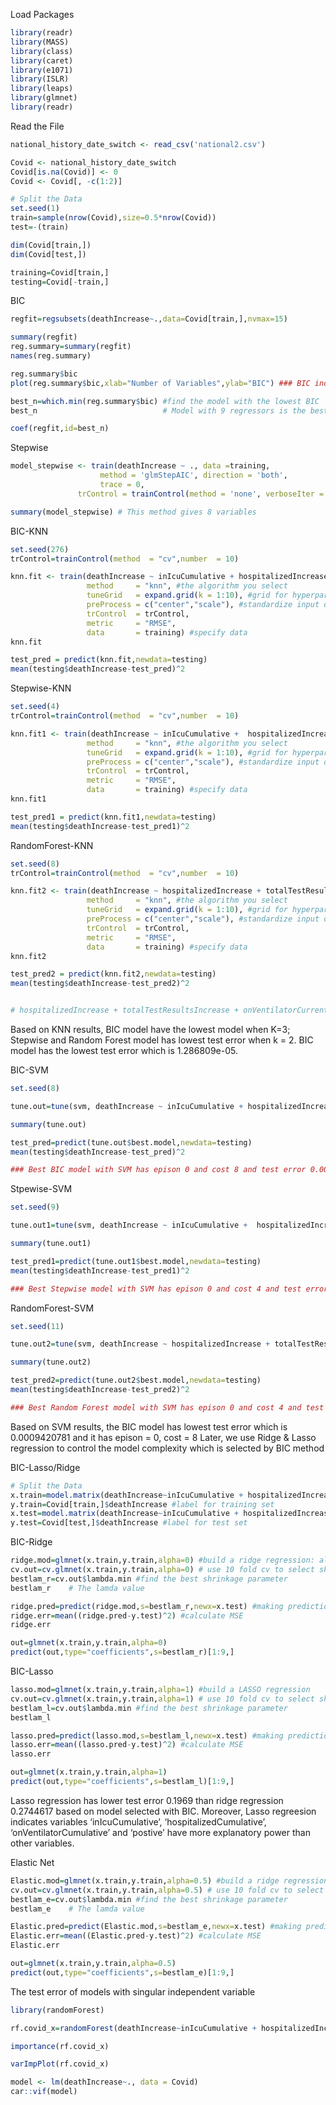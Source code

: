 
Load Packages
```r
library(readr)
library(MASS)
library(class)
library(caret)
library(e1071)
library(ISLR)
library(leaps)
library(glmnet)
library(readr)
```

Read the File
```r
national_history_date_switch <- read_csv('national2.csv')

Covid <- national_history_date_switch
Covid[is.na(Covid)] <- 0
Covid <- Covid[, -c(1:2)]
```
```r
# Split the Data
set.seed(1)
train=sample(nrow(Covid),size=0.5*nrow(Covid))
test=-(train)

dim(Covid[train,])
dim(Covid[test,])

training=Covid[train,]
testing=Covid[-train,]
```

BIC
```r
regfit=regsubsets(deathIncrease~.,data=Covid[train,],nvmax=15)

summary(regfit)
reg.summary=summary(regfit)
names(reg.summary)

reg.summary$bic
plot(reg.summary$bic,xlab="Number of Variables",ylab="BIC") ### BIC indicates the best model has 9 variables

best_n=which.min(reg.summary$bic) #find the model with the lowest BIC
best_n                            # Model with 9 regressors is the best

coef(regfit,id=best_n)
```

Stepwise
```r
model_stepwise <- train(deathIncrease ~ ., data =training,
                    method = 'glmStepAIC', direction = 'both',
                    trace = 0,
               trControl = trainControl(method = 'none', verboseIter = FALSE))

summary(model_stepwise) # This method gives 8 variables
```

BIC-KNN
```r
set.seed(276)
trControl=trainControl(method  = "cv",number  = 10)

knn.fit <- train(deathIncrease ~ inIcuCumulative + hospitalizedIncrease + hospitalizedCurrently + hospitalizedCumulative + onVentilatorCumulative + onVentilatorCurrently + positive + positiveIncrease + totalTestResults, #label
                 method     = "knn", #the algorithm you select
                 tuneGrid   = expand.grid(k = 1:10), #grid for hyperparameter
                 preProcess = c("center","scale"), #standardize input data 
                 trControl  = trControl,
                 metric     = "RMSE",
                 data       = training) #specify data
knn.fit

test_pred = predict(knn.fit,newdata=testing)
mean(testing$deathIncrease-test_pred)^2
```

Stepwise-KNN
```r
set.seed(4)
trControl=trainControl(method  = "cv",number  = 10)

knn.fit1 <- train(deathIncrease ~ inIcuCumulative +  hospitalizedIncrease + hospitalizedCurrently +hospitalizedCumulative + onVentilatorCurrently + positive + positiveIncrease + totalTestResults, #label
                 method     = "knn", #the algorithm you select
                 tuneGrid   = expand.grid(k = 1:10), #grid for hyperparameter
                 preProcess = c("center","scale"), #standardize input data 
                 trControl  = trControl,
                 metric     = "RMSE",
                 data       = training) #specify data
knn.fit1

test_pred1 = predict(knn.fit1,newdata=testing)
mean(testing$deathIncrease-test_pred1)^2
```

RandomForest-KNN
```r
set.seed(8)
trControl=trainControl(method  = "cv",number  = 10)

knn.fit2 <- train(deathIncrease ~ hospitalizedIncrease + totalTestResultsIncrease + onVentilatorCurrently + hospitalizedCumulative + negativeIncrease + positiveIncrease + inIcuCurrently + totalTestResults, #label
                 method     = "knn", #the algorithm you select
                 tuneGrid   = expand.grid(k = 1:10), #grid for hyperparameter
                 preProcess = c("center","scale"), #standardize input data 
                 trControl  = trControl,
                 metric     = "RMSE",
                 data       = training) #specify data
knn.fit2

test_pred2 = predict(knn.fit2,newdata=testing)
mean(testing$deathIncrease-test_pred2)^2


# hospitalizedIncrease + totalTestResultsIncrease + onVentilatorCurrently + hospitalizedCumulative + negativeIncrease + positiveIncrease + inIcuCurrently + totalTestResults
```

Based on KNN results, BIC model have the lowest model when K=3; Stepwise and Random Forest model has lowest test error when k = 2. BIC model has the lowest test error which is 1.286809e-05.

BIC-SVM
```r
set.seed(8)

tune.out=tune(svm, deathIncrease ~ inIcuCumulative + hospitalizedIncrease + hospitalizedCurrently + hospitalizedCumulative + onVentilatorCumulative + onVentilatorCurrently + positive + positiveIncrease + totalTestResults ,data=training,ranges = list(epsilon = seq(0,1,0.2), cost = 2^(2:8)))

summary(tune.out)

test_pred=predict(tune.out$best.model,newdata=testing)
mean(testing$deathIncrease-test_pred)^2

### Best BIC model with SVM has epison 0 and cost 8 and test error 0.0009420781
```

Stpewise-SVM
```r
set.seed(9)

tune.out1=tune(svm, deathIncrease ~ inIcuCumulative +  hospitalizedIncrease + hospitalizedCurrently +hospitalizedCumulative + onVentilatorCurrently + positive + positiveIncrease + totalTestResults ,data=training,ranges = list(epsilon = seq(0,1,0.2), cost = 2^(2:8)))

summary(tune.out1)

test_pred1=predict(tune.out1$best.model,newdata=testing)
mean(testing$deathIncrease-test_pred1)^2

### Best Stepwise model with SVM has epison 0 and cost 4 and test error 0.001162792
```

RandomForest-SVM
```r
set.seed(11)

tune.out2=tune(svm, deathIncrease ~ hospitalizedIncrease + totalTestResultsIncrease + onVentilatorCurrently + hospitalizedCumulative + negativeIncrease + positiveIncrease + inIcuCurrently + totalTestResults,data=training,ranges = list(epsilon = seq(0,1,0.2), cost = 2^(2:8)))

summary(tune.out2)

test_pred2=predict(tune.out2$best.model,newdata=testing)
mean(testing$deathIncrease-test_pred2)^2

### Best Random Forest model with SVM has epison 0 and cost 4 and test error 0.09970952
```

Based on SVM results, the BIC model has lowest test error which is 0.0009420781 and it has epison = 0, cost = 8
Later, we use Ridge & Lasso regression to control the model complexity which is selected by BIC method

BIC-Lasso/Ridge
```r
# Split the Data
x.train=model.matrix(deathIncrease~inIcuCumulative + hospitalizedIncrease + hospitalizedCurrently + hospitalizedCumulative + onVentilatorCumulative + onVentilatorCurrently + positive + positiveIncrease + totalTestResults,Covid[train,])[,-1] #put regressors from training set into a matrix
y.train=Covid[train,]$deathIncrease #label for training set
x.test=model.matrix(deathIncrease~inIcuCumulative + hospitalizedIncrease + hospitalizedCurrently + hospitalizedCumulative + onVentilatorCumulative + onVentilatorCurrently + positive + positiveIncrease + totalTestResults,Covid[test,])[,-1] #put regressors from test set into a matrix
y.test=Covid[test,]$deathIncrease #label for test set
```

BIC-Ridge
```r
ridge.mod=glmnet(x.train,y.train,alpha=0) #build a ridge regression: alpha=0
cv.out=cv.glmnet(x.train,y.train,alpha=0) # use 10 fold cv to select shrinkage parameter
bestlam_r=cv.out$lambda.min #find the best shrinkage parameter
bestlam_r    # The lamda value
```

```r
ridge.pred=predict(ridge.mod,s=bestlam_r,newx=x.test) #making prediction using the best shrinkage parameter
ridge.err=mean((ridge.pred-y.test)^2) #calculate MSE
ridge.err
```

```r
out=glmnet(x.train,y.train,alpha=0)
predict(out,type="coefficients",s=bestlam_r)[1:9,]
```

BIC-Lasso
```r
lasso.mod=glmnet(x.train,y.train,alpha=1) #build a LASSO regression
cv.out=cv.glmnet(x.train,y.train,alpha=1) # use 10 fold cv to select shrinkage parameter
bestlam_l=cv.out$lambda.min #find the best shrinkage parameter
bestlam_l
```

```r
lasso.pred=predict(lasso.mod,s=bestlam_l,newx=x.test) #making prediction using the best shrinkage parameter
lasso.err=mean((lasso.pred-y.test)^2) #calculate MSE
lasso.err
```

```r
out=glmnet(x.train,y.train,alpha=1)
predict(out,type="coefficients",s=bestlam_l)[1:9,]
```

Lasso regression has lower test error 0.1969 than ridge regression 0.2744617 based on model selected with BIC. Moreover, Lasso regreesion indicates variables 'inIcuCumulative', 'hospitalizedCumulative', 'onVentilatorCumulative' and 'postive' have more explanatory power than other variables.


Elastic Net
```r
Elastic.mod=glmnet(x.train,y.train,alpha=0.5) #build a ridge regression: alpha=0
cv.out=cv.glmnet(x.train,y.train,alpha=0.5) # use 10 fold cv to select shrinkage parameter
bestlam_e=cv.out$lambda.min #find the best shrinkage parameter
bestlam_e    # The lamda value
```

```r
Elastic.pred=predict(Elastic.mod,s=bestlam_e,newx=x.test) #making prediction using the best shrinkage parameter
Elastic.err=mean((Elastic.pred-y.test)^2) #calculate MSE
Elastic.err
```

```r
out=glmnet(x.train,y.train,alpha=0.5)
predict(out,type="coefficients",s=bestlam_e)[1:9,]
```

The test error of models with singular independent variable
```r
library(randomForest)

rf.covid_x=randomForest(deathIncrease~inIcuCumulative + hospitalizedIncrease + hospitalizedCurrently + hospitalizedCumulative + onVentilatorCumulative + onVentilatorCurrently + positive + positiveIncrease + totalTestResults ,data=Covid, subset=train,mtry=5,importance=TRUE,ntree=25)

importance(rf.covid_x)

varImpPlot(rf.covid_x)
```

```r
model <- lm(deathIncrease~., data = Covid)
car::vif(model)
```

